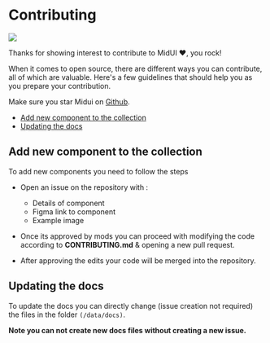 # Contributing

<img src="https://contrib.rocks/image?repo=miduidev/MidUI" />

Thanks for showing interest to contribute to MidUI ❤️, you rock!

When it comes to open source, there are different ways you can contribute, all of which are valuable. Here's a few guidelines that should help you as you prepare your contribution.

Make sure you star Midui on [Github](https://github.com/miduidev/MidUI).

- [Add new component to the collection](#add-new-component-to-the-collection)
- [Updating the docs](#updating-the-docs)

## Add new component to the collection

To add new components you need to follow the steps

- Open an issue on the repository with :

  - Details of component
  - Figma link to component
  - Example image

- Once its approved by mods you can proceed with modifying the code according to **CONTRIBUTING.md** & opening a new pull request.
- After approving the edits your code will be merged into the repository.

## Updating the docs

To update the docs you can directly change (issue creation not required) the files in the folder `(/data/docs)`.

**Note you can not create new docs files without creating a new issue.**
